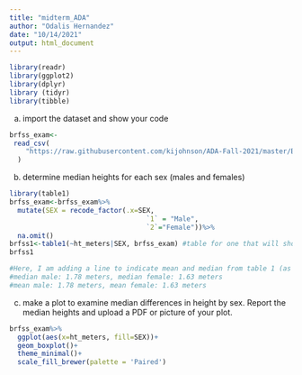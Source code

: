 ```yaml
---
title: "midterm_ADA"
author: "Odalis Hernandez"
date: "10/14/2021"
output: html_document
---
```


```r
library(readr)
library(ggplot2)
library(dplyr)
library (tidyr)
library(tibble)
```

  a) import the dataset and show your code
```r
brfss_exam<-
 read_csv(
    "https://raw.githubusercontent.com/kijohnson/ADA-Fall-2021/master/BRFSS2017_10percent_v.csv"
  )
```

b) determine median heights for each sex (males and females) 
```r
library(table1)
brfss_exam<-brfss_exam%>%
  mutate(SEX = recode_factor(.x=SEX, 
                                  `1` = "Male",
                                  `2`="Female"))%>%
  na.omit()
brfss1<-table1(~ht_meters|SEX, brfss_exam) #table for one that will show averages, stratefied by sex
brfss1

#Here, I am adding a line to indicate mean and median from table 1 (as per # 4 on test)
#median male: 1.78 meters, median female: 1.63 meters
#mean male: 1.78 meters, mean female: 1.63 meters

```
c) make a plot to examine median differences in height by sex. Report the median heights and upload a PDF or picture of your plot.
  
```r
brfss_exam%>%
  ggplot(aes(x=ht_meters, fill=SEX))+
  geom_boxplot()+
  theme_minimal()+
  scale_fill_brewer(palette = 'Paired')
```

  